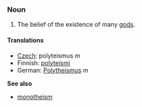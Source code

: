 ===Noun===

# The belief of the existence of many [[god]]s.

====Translations====

*[[Czech]]: polyteismus ''m''
*Finnish: [[polyteismi]]
*German: [[Polytheismus]] ''m''

'''See also'''

* [[monotheism]]